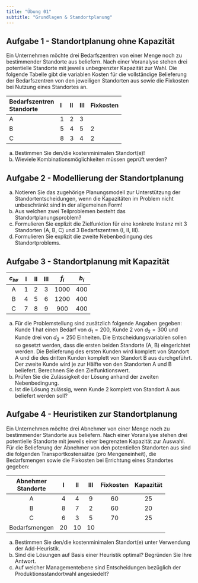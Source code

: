 ```yaml
---
title: "Übung 01"
subtitle: "Grundlagen & Standortplanung"
---
```


## Aufgabe 1 - Standortplanung ohne Kapazität

Ein Unternehmen möchte drei Bedarfszentren von einer Menge noch zu bestimmender Standorte aus beliefern. Nach einer Voranalyse stehen drei potentielle Standorte mit jeweils unbegrenzter Kapazität zur Wahl. Die folgende Tabelle gibt die variablen Kosten für die vollständige Belieferung der Bedarfszentren von den jeweiligen Standorten aus sowie die Fixkosten bei Nutzung eines Standortes an.

| Bedarfszentren <br> Standorte | I | II | III | Fixkosten |
| :-- | :-- | :-- | :-- | :-- |
| A | 1 | 2 | 3 |  |
| B | 5 | 4 | 5 | 2 |
| C | 8 | 3 | 4 | 2 |

a) Bestimmen Sie den/die kostenminimalen Standort(e)!
b) Wieviele Kombinationsmöglichkeiten müssen geprüft werden?

## Aufgabe 2 - Modellierung der Standortplanung

a) Notieren Sie das zugehörige Planungsmodell zur Unterstützung der Standortentscheidungen, wenn die Kapazitäten im Problem nicht unbeschränkt sind in der allgemeinen Form!
b) Aus welchen zwei Teilproblemen besteht das Standortplanungsproblem?
c) Formulieren Sie explizit die Zielfunktion für eine konkrete Instanz mit 3 Standorten (A, B, C) und 3 Bedarfszentren (I, II, III).
d) Formulieren Sie explizit die zweite Nebenbedingung des Standortproblems.

## Aufgabe 3 - Standortplanung mit Kapazität

| $c_{i w}$ | I | II | III | $f_{i}$ | $b_{i}$ |
| :--: | :--: | :--: | :--: | :--: | :--: |
| A | 1 | 2 | 3 | 1000 | 400 |
| B | 4 | 5 | 6 | 1200 | 400 |
| C | 7 | 8 | 9 | 900 | 400 |

a) Für die Problemstellung sind zusätzlich folgende Angaben gegeben: Kunde 1 hat einen Bedarf von $d_{1}=200$, Kunde 2 von $d_{2}=300$ und Kunde drei von $d_{3}=250$ Einheiten. Die Entscheidungsvariablen sollen so gesetzt werden, dass die ersten beiden Standorte (A, B) eingerichtet werden. Die Belieferung des ersten Kunden wird komplett von Standort A und die des dritten Kunden komplett von Standort B aus durchgeführt. Der zweite Kunde wird je zur Hälfte von den Standorten A und B beliefert. Berechnen Sie den Zielfunktionswert.
b) Prüfen Sie die Zulässigkeit der Lösung anhand der zweiten Nebenbedingung.
h) Ist die Lösung zulässig, wenn Kunde 2 komplett von Standort A aus beliefert werden soll?

## Aufgabe 4 - Heuristiken zur Standortplanung

Ein Unternehmen möchte drei Abnehmer von einer Menge noch zu bestimmender Standorte aus beliefern. Nach einer Voranalyse stehen drei potentielle Standorte mit jeweils einer begrenzten Kapazität zur Auswahl. Für die Belieferung der Abnehmer von den potentiellen Standorten aus sind die folgenden Transportkostensätze (pro Mengeneinheit), die Bedarfsmengen sowie die Fixkosten bei Errichtung eines Standortes gegeben:

| Abnehmer <br> Standorte | I | II | III | Fixkosten | Kapazität |
| :--: | :--: | :--: | :--: | :--: | :--: |
| A | 4 | 4 | 9 | 60 | 25 |
| B | 8 | 7 | 2 | 60 | 20 |
| C | 6 | 3 | 5 | 70 | 25 |
| Bedarfsmengen | 20 | 10 | 10 |  |  |

a) Bestimmen Sie den/die kostenminimalen Standort(e) unter Verwendung der Add-Heuristik.
b) Sind die Lösungen auf Basis einer Heuristik optimal? Begründen Sie Ihre Antwort.
c) Auf welcher Managementebene sind Entscheidungen bezüglich der Produktionsstandortwahl angesiedelt?
